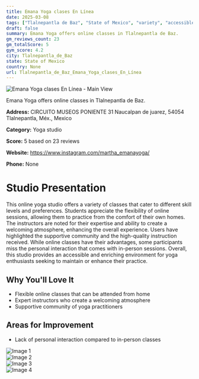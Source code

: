 ```yaml
---
title: Emana Yoga clases En Línea
date: 2025-03-08
tags: ["Tlalnepantla de Baz", "State of Mexico", "variety", "accessible", "online", "welcoming", "Tlalnepantla de Baz"]  
draft: false
summary: Emana Yoga offers online classes in Tlalnepantla de Baz.
gm_reviews_count: 23
gm_totalScore: 5
gym_score: 4.2
city: Tlalnepantla_de_Baz
state: State of Mexico
country: None
url: Tlalnepantla_de_Baz_Emana_Yoga_clases_En_Línea
---
```


<div className="aspect-[16/9] relative my-8">
  <img 
    src="https://lh5.googleusercontent.com/p/AF1QipM8t5eSi9pjyLtc9YpsCLEEqSfq8IchgczkLVSc=w1920-h1080-k-no"
    alt="Emana Yoga clases En Línea - Main View"
    className="object-cover absolute inset-0 w-full h-full rounded-lg"
  />
</div>

Emana Yoga offers online classes in Tlalnepantla de Baz.

**Address:** CIRCUITO MUSEOS PONIENTE 31 Naucalpan de juarez, 54054 Tlalnepantla, Méx., Mexico

**Category:** Yoga studio

**Score:** 5 based on 23 reviews

**Website:** https://www.instagram.com/martha_emanayoga/

**Phone:** None

# Studio Presentation

This online yoga studio offers a variety of classes that cater to different skill levels and preferences. Students appreciate the flexibility of online sessions, allowing them to practice from the comfort of their own homes.
The instructors are noted for their expertise and ability to create a welcoming atmosphere, enhancing the overall experience. Users have highlighted the supportive community and the high-quality instruction received.
While online classes have their advantages, some participants miss the personal interaction that comes with in-person sessions.
Overall, this studio provides an accessible and enriching environment for yoga enthusiasts seeking to maintain or enhance their practice.

## Why You'll Love It

- Flexible online classes that can be attended from home
- Expert instructors who create a welcoming atmosphere
- Supportive community of yoga practitioners

## Areas for Improvement

- Lack of personal interaction compared to in-person classes

<div className="grid grid-cols-1 xl:grid-cols-2 gap-4 my-8">
<div className="aspect-[4/3] relative"><img src="https://lh3.googleusercontent.com/p/AF1QipNcQPhVqdOROvauwUnua13Fn5unGIDT8TroBmHg=w1920-h1080-k-no" alt="Image 1" className="object-cover absolute inset-0 w-full h-full rounded-lg" /></div>
<div className="aspect-[4/3] relative"><img src="https://lh5.googleusercontent.com/p/AF1QipNjWIRieudd9X5AejP-25CPKSo_c9vqLnGtnUXp=w1920-h1080-k-no" alt="Image 2" className="object-cover absolute inset-0 w-full h-full rounded-lg" /></div>
<div className="aspect-[4/3] relative"><img src="https://lh5.googleusercontent.com/p/AF1QipMgyNbWJ-abNUfMvFIeZ-7mdQUAcvZpqI5OcIZC=w1920-h1080-k-no" alt="Image 3" className="object-cover absolute inset-0 w-full h-full rounded-lg" /></div>
<div className="aspect-[4/3] relative"><img src="https://lh5.googleusercontent.com/p/AF1QipMVWktJyRhJZKXUYpHpE2r4IVOzpb2CKVZv8XFK=w1920-h1080-k-no" alt="Image 4" className="object-cover absolute inset-0 w-full h-full rounded-lg" /></div>
</div>